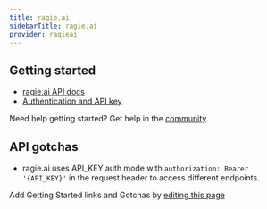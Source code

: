```yaml
---
title: ragie.ai
sidebarTitle: ragie.ai
provider: ragieai
---
```



<Overview />


## Getting started

-   [ragie.ai API docs](https://docs.ragie.ai/reference)
-   [Authentication and API key](https://docs.ragie.ai/docs/getting-started#authentication)

<Tip>Need help getting started? Get help in the [community](https://nango.dev/slack).</Tip>

## API gotchas

- ragie.ai uses API_KEY auth mode with `authorization: Bearer '{API_KEY}'` in the request header to access different endpoints.

<Note>Add Getting Started links and Gotchas by [editing this page](https://github.com/nangohq/nango/tree/master/docs-v2/integrations/all/ragieai.mdx)</Note>

